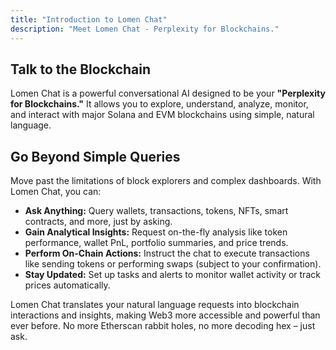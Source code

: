 ```yaml
---
title: "Introduction to Lomen Chat"
description: "Meet Lomen Chat - Perplexity for Blockchains."
---
```


## Talk to the Blockchain

Lomen Chat is a powerful conversational AI designed to be your **"Perplexity for Blockchains."** It allows you to explore, understand, analyze, monitor, and interact with major Solana and EVM blockchains using simple, natural language.

## Go Beyond Simple Queries

Move past the limitations of block explorers and complex dashboards. With Lomen Chat, you can:

- **Ask Anything:** Query wallets, transactions, tokens, NFTs, smart contracts, and more, just by asking.
- **Gain Analytical Insights:** Request on-the-fly analysis like token performance, wallet PnL, portfolio summaries, and price trends.
- **Perform On-Chain Actions:** Instruct the chat to execute transactions like sending tokens or performing swaps (subject to your confirmation).
- **Stay Updated:** Set up tasks and alerts to monitor wallet activity or track prices automatically.

Lomen Chat translates your natural language requests into blockchain interactions and insights, making Web3 more accessible and powerful than ever before. No more Etherscan rabbit holes, no more decoding hex – just ask.
